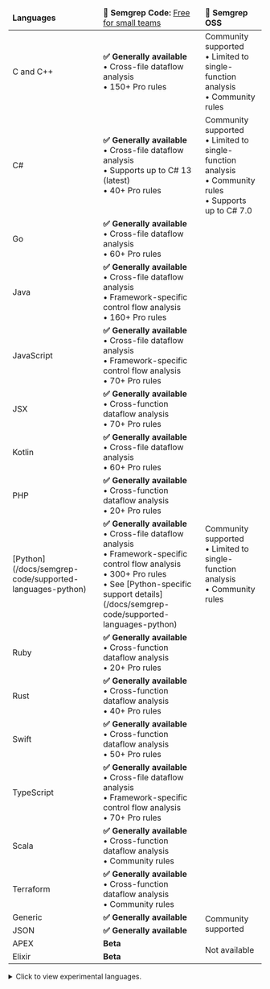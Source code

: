 <!-- ensure that you also update pro-rules-language-coverage.mdx and index.md 
    if you update this page -->
<div class="language-support-table">

<table>
    <thead><tr>
        <td><strong>Languages</strong></td>
        <td><strong>🚀 Semgrep Code:</strong> <a href="https://semgrep.dev/pricing">Free for small teams</a></td>
        <td><strong>🌱 Semgrep OSS  </strong></td>
    </tr></thead>
    <tbody>
    <tr>
      <td>C and C++</td>
      <td><strong>✅ Generally available</strong><br />
         • Cross-file dataflow analysis<br />
         • 150+ Pro rules </td>
      <td> Community supported <br />
         • Limited to single-function analysis<br />
         • Community rules </td>
    </tr>
    <tr>
      <td>C#</td>
      <td><strong>✅ Generally available </strong><br />
         • Cross-file dataflow analysis<br />
         • Supports up to C# 13 (latest)<br />
         • 40+ Pro rules </td>
      <td> Community supported <br />
         • Limited to single-function analysis<br />
         • Community rules <br />
         • Supports up to C# 7.0</td>
    </tr>
    <tr>
      <td>Go</td>
      <td><strong>✅ Generally available</strong><br />
         • Cross-file dataflow analysis<br />
         • 60+ Pro rules </td>
      <td rowspan='13'> Community supported <br />
         • Limited to single-function analysis<br />
         • Community rules </td>
    </tr>
    <tr>
      <td>Java</td>
      <td><strong>✅ Generally available</strong><br />
         • Cross-file dataflow analysis<br />
         • Framework-specific control flow analysis<br />
         • 160+ Pro rules </td>
    </tr>
    <tr>
      <td>JavaScript</td>
      <td><strong>✅ Generally available</strong><br />
         • Cross-file dataflow analysis<br />
         • Framework-specific control flow analysis<br />
         • 70+ Pro rules</td>
    </tr>
    <tr>
      <td>JSX</td>
      <td><strong>✅ Generally available </strong><br />
         • Cross-function dataflow analysis<br />
         • 70+ Pro rules</td>
    </tr>
    <tr>
      <td>Kotlin</td>
      <td><strong>✅ Generally available </strong><br />
         • Cross-file dataflow analysis<br />
         • 60+ Pro rules</td>
    </tr>
    <tr>
      <td>PHP</td>
      <td><strong>✅ Generally available </strong><br />
         • Cross-function dataflow analysis<br />
         • 20+ Pro rules</td>
    </tr>
    <tr>
      <td>[Python](/docs/semgrep-code/supported-languages-python)</td>
      <td><strong>✅ Generally available</strong><br />
         • Cross-file dataflow analysis<br />
         • Framework-specific control flow analysis<br />
         • 300+ Pro rules<br />
         • See [Python-specific support details](/docs/semgrep-code/supported-languages-python)</td>
    </tr>
    <tr>
      <td>Ruby</td>
      <td><strong>✅ Generally available </strong><br />
         • Cross-function dataflow analysis<br />
         • 20+ Pro rules</td>
    </tr>
     <tr>
      <td>Rust</td>
      <td><strong>✅ Generally available </strong><br />
         • Cross-function dataflow analysis<br />
         • 40+ Pro rules</td>
    </tr>
    <tr>
      <td>Swift</td>
      <td><strong>✅ Generally available </strong><br />
         • Cross-function dataflow analysis<br />
         • 50+ Pro rules</td>
    </tr>
    <tr>
      <td>TypeScript</td>
      <td><strong>✅ Generally available </strong><br />
         • Cross-file dataflow analysis<br />
         • Framework-specific control flow analysis<br />
         • 70+ Pro rules</td>
    </tr>
     <tr>
      <td>Scala</td>
      <td><strong>✅ Generally available </strong><br />
         • Cross-function dataflow analysis<br />
         • Community rules</td>
    </tr>
    <tr>
      <td>Terraform</td>
      <td><strong>✅ Generally available</strong><br />
         • Cross-function dataflow analysis<br />
         • Community rules</td>
    </tr>
    <tr>
      <td>Generic</td>
      <td><strong>✅ Generally available </strong></td>
      <td rowspan='2'>Community supported</td>
    </tr>
    <tr>
      <td>JSON</td>
      <td><strong>✅ Generally available </strong></td>
    </tr>
    <tr>
      <td>APEX</td>
      <td><strong>Beta</strong></td>
      <td rowspan='2'>Not available</td>
    </tr>
    <tr>
      <td>Elixir</td>
      <td><strong>Beta</strong></td>
    </tr>
   </tbody>
</table>


<details>
 <summary>Click to view experimental languages.</summary>
- Bash
- Cairo
- Circom
- Clojure
- Dart
- Dockerfile
- Hack
- HTML
- Jsonnet
- Julia
- Lisp
- Lua
- Move on Aptos
- Move on Sui
- OCaml
- R
- Scheme
- Solidity
- YAML
- XML
</details>

</div>

<!--  For readability, please keep each column in alphabetical order. -->
